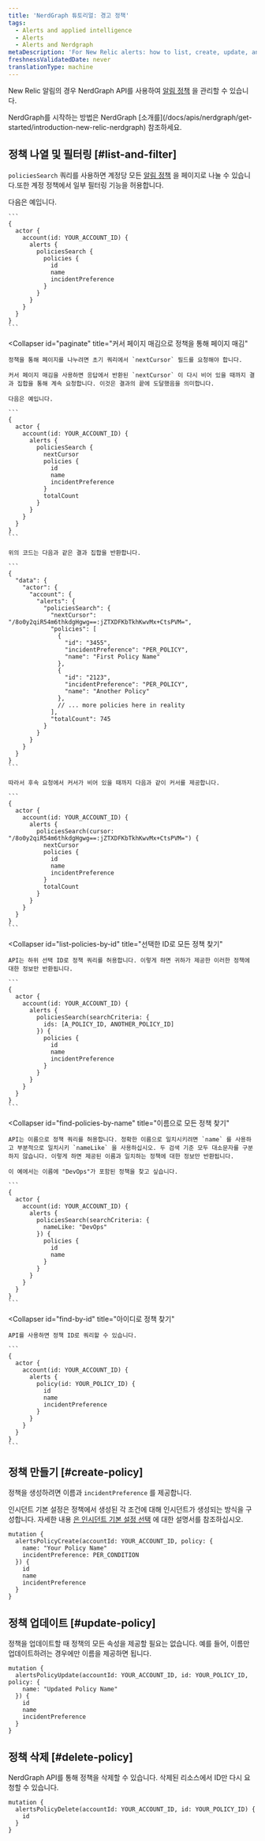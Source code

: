 ```yaml
---
title: 'NerdGraph 튜토리얼: 경고 정책'
tags:
  - Alerts and applied intelligence
  - Alerts
  - Alerts and Nerdgraph
metaDescription: 'For New Relic alerts: how to list, create, update, and delete alert policies with our NerdGraph API.'
freshnessValidatedDate: never
translationType: machine
---
```


New Relic 알림의 경우 NerdGraph API를 사용하여 [알림 정책](/docs/alerts-applied-intelligence/new-relic-alerts/alert-policies/create-edit-or-find-alert-policy) 을 관리할 수 있습니다.

<Callout variant="tip">
  NerdGraph를 시작하는 방법은 NerdGraph [소개를](/docs/apis/nerdgraph/get-started/introduction-new-relic-nerdgraph) 참조하세요.
</Callout>

## 정책 나열 및 필터링 [#list-and-filter]

`policiesSearch` 쿼리를 사용하면 계정당 모든 [알림 정책](/docs/alerts-applied-intelligence/new-relic-alerts/alert-policies/create-edit-or-find-alert-policy) 을 페이지로 나눌 수 있습니다.또한 계정 정책에서 일부 필터링 기능을 허용합니다.

<CollapserGroup>
  <Collapser
    id="list-all-policies"
    title="계정에 대한 모든 정책 나열"
  >
    다음은 예입니다.

    ```
    {
      actor {
        account(id: YOUR_ACCOUNT_ID) {
          alerts {
            policiesSearch {
              policies {
                id
                name
                incidentPreference
              }
            }
          }
        }
      }
    }
    ```
  </Collapser>

  <Collapser
    id="paginate"
    title="커서 페이지 매김으로 정책을 통해 페이지 매김"
  >
    정책을 통해 페이지를 나누려면 초기 쿼리에서 `nextCursor` 필드를 요청해야 합니다.

    커서 페이지 매김을 사용하면 응답에서 반환된 `nextCursor` 이 다시 비어 있을 때까지 결과 집합을 통해 계속 요청합니다. 이것은 결과의 끝에 도달했음을 의미합니다.

    다음은 예입니다.

    ```
    {
      actor {
        account(id: YOUR_ACCOUNT_ID) {
          alerts {
            policiesSearch {
              nextCursor
              policies {
                id
                name
                incidentPreference
              }
              totalCount
            }
          }
        }
      }
    }
    ```

    위의 코드는 다음과 같은 결과 집합을 반환합니다.

    ```
    {
      "data": {
        "actor": {
          "account": {
            "alerts": {
              "policiesSearch": {
                "nextCursor": "/8o0y2qiR54m6thkdgHgwg==:jZTXDFKbTkhKwvMx+CtsPVM=",
                "policies": [
                  {
                    "id": "3455",
                    "incidentPreference": "PER_POLICY",
                    "name": "First Policy Name"
                  },
                  {
                    "id": "2123",
                    "incidentPreference": "PER_POLICY",
                    "name": "Another Policy"
                  },
                  // ... more policies here in reality
                ],
                "totalCount": 745
              }
            }
          }
        }
      }
    }
    ```

    따라서 후속 요청에서 커서가 비어 있을 때까지 다음과 같이 커서를 제공합니다.

    ```
    {
      actor {
        account(id: YOUR_ACCOUNT_ID) {
          alerts {
            policiesSearch(cursor: "/8o0y2qiR54m6thkdgHgwg==:jZTXDFKbTkhKwvMx+CtsPVM=") {
              nextCursor
              policies {
                id
                name
                incidentPreference
              }
              totalCount
            }
          }
        }
      }
    }
    ```
  </Collapser>

  <Collapser
    id="list-policies-by-id"
    title="선택한 ID로 모든 정책 찾기"
  >
    API는 하위 선택 ID로 정책 쿼리를 허용합니다. 이렇게 하면 귀하가 제공한 이러한 정책에 대한 정보만 반환됩니다.

    ```
    {
      actor {
        account(id: YOUR_ACCOUNT_ID) {
          alerts {
            policiesSearch(searchCriteria: {
              ids: [A_POLICY_ID, ANOTHER_POLICY_ID]
            }) {
              policies {
                id
                name
                incidentPreference
              }
            }
          }
        }
      }
    }
    ```
  </Collapser>

  <Collapser
    id="find-policies-by-name"
    title="이름으로 모든 정책 찾기"
  >
    API는 이름으로 정책 쿼리를 허용합니다. 정확한 이름으로 일치시키려면 `name` 를 사용하고 부분적으로 일치시키 `nameLike` 을 사용하십시오. 두 검색 기준 모두 대소문자를 구분하지 않습니다. 이렇게 하면 제공된 이름과 일치하는 정책에 대한 정보만 반환됩니다.

    이 예에서는 이름에 "DevOps"가 포함된 정책을 찾고 싶습니다.

    ```
    {
      actor {
        account(id: YOUR_ACCOUNT_ID) {
          alerts {
            policiesSearch(searchCriteria: {
              nameLike: "DevOps"
            }) {
              policies {
                id
                name
              }
            }
          }
        }
      }
    }
    ```
  </Collapser>

  <Collapser
    id="find-by-id"
    title="아이디로 정책 찾기"
  >
    API를 사용하면 정책 ID로 쿼리할 수 있습니다.

    ```
    {
      actor {
        account(id: YOUR_ACCOUNT_ID) {
          alerts {
            policy(id: YOUR_POLICY_ID) {
              id
              name
              incidentPreference
            }
          }
        }
      }
    }
    ```
  </Collapser>
</CollapserGroup>

## 정책 만들기 [#create-policy]

정책을 생성하려면 이름과 `incidentPreference` 를 제공합니다.

인시던트 기본 설정은 정책에서 생성된 각 조건에 대해 인시던트가 생성되는 방식을 구성합니다. 자세한 내용 [은 인시던트 기본 설정 선택](/docs/alerts/new-relic-alerts/configuring-alert-policies/specify-when-new-relic-creates-incidents) 에 대한 설명서를 참조하십시오.

```
mutation {
  alertsPolicyCreate(accountId: YOUR_ACCOUNT_ID, policy: {
    name: "Your Policy Name"
    incidentPreference: PER_CONDITION
  }) {
    id
    name
    incidentPreference
  }
}
```

## 정책 업데이트 [#update-policy]

정책을 업데이트할 때 정책의 모든 속성을 제공할 필요는 없습니다. 예를 들어, 이름만 업데이트하려는 경우에만 이름을 제공하면 됩니다.

```
mutation {
  alertsPolicyUpdate(accountId: YOUR_ACCOUNT_ID, id: YOUR_POLICY_ID, policy: {
    name: "Updated Policy Name"
  }) {
    id
    name
    incidentPreference
  }
}
```

## 정책 삭제 [#delete-policy]

NerdGraph API를 통해 정책을 삭제할 수 있습니다. 삭제된 리소스에서 ID만 다시 요청할 수 있습니다.

```
mutation {
  alertsPolicyDelete(accountId: YOUR_ACCOUNT_ID, id: YOUR_POLICY_ID) {
    id
  }
}
```